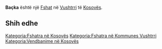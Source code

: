 {{Fshat në Kosovës
 | Emri                = Baçka
| sqi_D_name = Baçka
| sqi_D_FULL_NAME_RO = Baçka
| sqi_D_FULL_NAME_ND_RO = Backa
| sqi_D_SORT_NAME_RG = BACKA
| sqi_D_FULL_NAME_RG = Baçka
| sqi_D_FULL_NAME_ND_RG = Backa
| srp_N_name = Bačka
| srp_N_FULL_NAME_RO = Bačka
| srp_N_FULL_NAME_ND_RO = Backa
| srp_N_SORT_NAME_RG = BACKA
| srp_N_FULL_NAME_RG = Bačka
| srp_N_FULL_NAME_ND_RG = Backa

 | Emri (Rasa dhanore) = 
 | Figura              = 
 | Shteti              = Kosovo
 | Komuna              = Vushtrri
 | Kodi postar         = 
 | Sipërfaqja          = 

 | Popullsia           = 

 | Regj. i popullsisë  = 
 | Dend. e popullsisë  = 
 | Faqja zyrtare       = 
 <!--- Koordinatat ----> 
 | Gjerësia            = 42.914236
 | Gjatësia            = 21.04553
 | Lartësia            = 
}}
'''Baçka''' është një [[Fshat]] në [[Vushtrri]] të [[Kosovës]].

<!-- == Gjeografia == -->
<!-- == Historia == -->
<!-- == Demografia == -->
== Shih edhe ==
{{Komuna Vushtrri}}
{{Kosovo-Administrata-Cung}}

[[Kategoria:Fshatra në Kosovës]]
[[Kategoria:Fshatra në Kommunes Vushtrri]]
[[Kategoria:Vendbanime në Kosovës]]